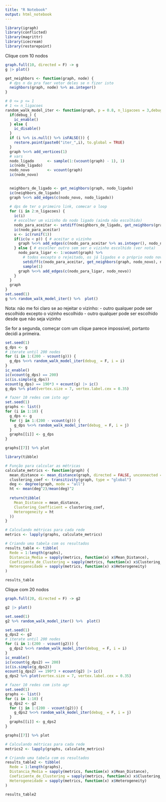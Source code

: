 ```yaml
---
title: "R Notebook"
output: html_notebook
---
```


```r
library(igraph)
library(conflicted)
library(magrittr)
library(icecream)
library(restorepoint)

```

Clique com 10 nodos

```r
graph.full(10, directed = F) -> g
g |> plot()
```

```r
get_neighbors <- function(graph, node) {
  # dps n da pra faer vetor deles se n fizer isto
  neighbors(graph, node) %>% as.integer()
}

# 0 <= p <= 1
# 1 <= n_ligacoes
random_walk_model_iter <- function(graph, p = 0.8, n_ligacoes = 3,debug_ = T, i = NULL) {
  if(debug_) {
    ic_enable()
  } else {
    ic_disable()
  }
  if (i %>% is.null() %>% isFALSE()) {
    restore.point(paste0("iter_",i), to.global = TRUE)
  }
  graph %<>% add_vertices(1)
  # vars
  nodo_ligado      <- sample(1:(vcount(graph) - 1), 1)
  ic(nodo_ligado)
  nodo_novo        <- vcount(graph)
  ic(nodo_novo)
  

  neighbors_de_ligado <- get_neighbors(graph, nodo_ligado)
  ic(neighbors_de_ligado)
  graph %<>% add_edges(c(nodo_novo, nodo_ligado))
  
  # dps de ter o primeiro link, comecar o loop
  for (i in 2:n_ligacoes) {
    ic(i)
    # escolher um vizinho do nodo ligado (ainda não escolhido)
    nodo_para_aceitar <- setdiff(neighbors_de_ligado, get_neighbors(graph, nodo_novo)) %>% sample(1)
    ic(nodo_para_aceitar)
    u <- ic(runif(1))
    if(ic(u < p)) { # aceitar o vizinho
      graph %<>% add_edges(c(nodo_para_aceitar %>% as.integer(), nodo_novo))
    } else { # escolher outro sem ser o vizinho escolhido (ver nota)
      nodo_para_ligar <- 1:vcount(graph) %>%  
        # todos excepto o rejeitado, os já ligados e o próprio nodo novo
        setdiff(c(nodo_para_aceitar, get_neighbors(graph, nodo_novo), nodo_novo)) %>% 
        sample(1)
      graph %<>% add_edges(c(nodo_para_ligar, nodo_novo))
    }
  }
  graph
}
set.seed(1)
g %>% random_walk_model_iter() %>%  plot()
```

Nota: não me foi claro se ao rejeitar o vizinho:
- outro qualquer pode ser escolhido excepto o vizinho escolhido
- outro qualquer pode ser escolhido desde que não seja vizinho

Se for a segunda, começar com um clique parece impossivel, portanto decidi a primeira.

```r
set.seed(1)
g_dps <- g
# iterate until 200 nodes
for (i in 1:(200 - vcount(g))) {
  g_dps %<>% random_walk_model_iter(debug_ = F, i = i)
}
ic_enable()
ic(vcount(g_dps) == 200)
ic(is.simple(g_dps))
ecount(g_dps) == 190*3 + ecount(g) |> ic()
g_dps %>% plot(vertex.size = 7, vertex.label.cex = 0.35)
```

```r
# fazer 10 redes com isto agr
set.seed(1)
graphs <- list()
for (i in 1:10) {
  g_dps <- g
  for (j in 1:(200 - vcount(g))) {
    g_dps %<>% random_walk_model_iter(debug_ = F, i = j)
  }
  graphs[[i]] <- g_dps
}
```

```r
graphs[[7]] %>% plot
```


```r
library(tibble)

# Função para calcular as métricas
calculate_metrics <- function(graph) {
  mean_distance <- mean_distance(graph, directed = FALSE, unconnected = TRUE)
  clustering_coef <- transitivity(graph, type = "global")
  deg <- degree(graph, mode = "all")
  ht <- mean(deg^2)/mean(deg)^2
  
  return(tibble(
    Mean_Distance = mean_distance,
    Clustering_Coefficient = clustering_coef,
    Heterogeneity = ht
  ))
}

# Calculando métricas para cada rede
metrics <- lapply(graphs, calculate_metrics)

# Criando uma tabela com os resultados
results_table <- tibble(
  Rede = 1:length(graphs),
  Distancia_Media = sapply(metrics, function(x) x$Mean_Distance),
  Coeficiente_de_Clustering = sapply(metrics, function(x) x$Clustering_Coefficient),
  Heterogeneidade = sapply(metrics, function(x) x$Heterogeneity)
)

results_table

```

Clique com 20 nodos

```r
graph.full(20, directed = F) -> g2

g2 |> plot()
```



```r
set.seed(1)
g2 %>% random_walk_model_iter() %>%  plot()
```
```r
set.seed(1)
g_dps2 <- g2
# iterate until 200 nodes
for (i in 1:(200 - vcount(g2))) {
  g_dps2 %<>% random_walk_model_iter(debug_ = F, i = i)
}
ic_enable()
ic(vcount(g_dps2) == 200)
ic(is.simple(g_dps2))
ecount(g_dps2) == 190*3 + ecount(g2) |> ic()
g_dps2 %>% plot(vertex.size = 7, vertex.label.cex = 0.35)
```
```r
# fazer 10 redes com isto agr
set.seed(1)
graphs <- list()
for (i in 1:10) {
  g_dps2 <- g2
  for (j in 1:(200 - vcount(g2))) {
    g_dps2 %<>% random_walk_model_iter(debug_ = F, i = j)
  }
  graphs[[i]] <- g_dps2
}
```

```r
graphs[[7]] %>% plot
```


```r
# Calculando métricas para cada rede
metrics2 <- lapply(graphs, calculate_metrics)

# Criando uma tabela com os resultados
results_table2 <- tibble(
  Rede = 1:length(graphs),
  Distancia_Media = sapply(metrics, function(x) x$Mean_Distance),
  Coeficiente_de_Clustering = sapply(metrics, function(x) x$Clustering_Coefficient),
  Heterogeneidade = sapply(metrics, function(x) x$Heterogeneity)
)

results_table2
```

